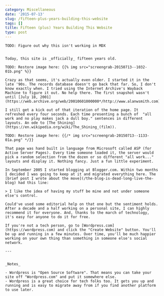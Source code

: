 ```yaml
---
category: Miscellaneous
date: '2015-07-13'
slug: /fifteen-plus-years-building-this-website
tags: []
title: Fifteen (plus) Years Building This Website
type: post
---
```



```
TODO: Figure out why this isn't working in MDX


Today, this site is _officially_ fifteen years old.

TODO: Restore image here: {{% img src="screengrab-20150713--1032-01b.png" %}} 

Crazy as that seems, it's actually even older. I started it in the late '90s. The records database doesn't go back that far. So, I don't know exactly when. I tried using the Internet Archive's Wayback Machine to figure it out. No help there. The first snapshot wasn't until [July 18, 2001](https://web.archive.org/web/20010601000000*/http://www.alanwsmith.com). 

I still get a kick out of that iteration of the home page. It refreshed every four seconds. Each time presenting a bunch of  "all work and no play makes jack a dull boy." sentences in different layouts. An ode to [The Shining](https://en.wikipedia.org/wiki/The_Shining_(film)). 

TODO: Restore image here: {{/* img src="screengrab-20150713--1133-01a.png" */}} 

That page was hand built in language from Microsoft called ASP (for Active Server Pages). Every time someone loaded it, the server would pick a random selection from the dozen or so different "all work..." layouts and display it. Nothing fancy. Just a fun little experiment. 

In September 2005 I started blogging at Blogger.com. Within two months I decided I was going to keep at it and migrated everything here. The [brief post I wrote about the move](/the-blog-is-dead-long-live-the-blog) had this line:

> I like the idea of having my stuff be mine and not under someone else's control. 

Could've used some editorial help on that one but the sentiment holds. After a decade and a half working on a personal site, I can highly recommend it for everyone. And, thanks to the march of technology, it's easy for anyone to do it for free. 

If you're not a tech person, go to [Wordpress.com](https://wordpress.com) and click the "Create Website" button. You'll be up and running in a few minutes. Over time, you'll be much happier working on your own thing than something in someone else's social network. 

---


_Notes_

- Wordpress is "Open Source Software". That means you can take your site off "Wordpress.com" and put it somewhere else.
- Wordpress is a great choice for tech folks too. It gets you up and running and is easy to migrate away from if you find another platform to use later.
```

